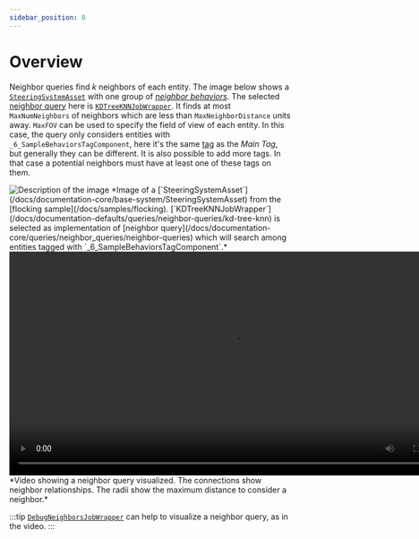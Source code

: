 ```yaml
---
sidebar_position: 0
---
```



# Overview

Neighbor queries find *k* neighbors of each entity. The image below shows a [`SteeringSystemAsset`](/docs/documentation-core/base-system/SteeringSystemAsset) with one group of [*neighbor behaviors*](/docs/documentation-core/behaviors/neighbor-behaviors/intro). The selected [neighbor query](/docs/documentation-core/queries/neighbor_queries/neighbor-queries) here is [`KDTreeKNNJobWrapper`](/docs/documentation-defaults/queries/neighbor-queries/kd-tree-knn). It finds at most `MaxNumNeighbors` of neighbors which are less than `MaxNeighborDistance` units away. `MaxFOV` can be used to specify the field of view of each entity. In this case, the query only considers entities with `_6_SampleBehaviorsTagComponent`, here it's the same [tag](/docs/documentation-core/components/Tags) as the *Main Tag*, but generally they can be different. It is also possible to add more tags. In that case a potential neighbors must have at least one of these tags on them. 

<img src="/img/samples/flocking/Asset.png" alt="Description of the image"/>
*Image of a [`SteeringSystemAsset`](/docs/documentation-core/base-system/SteeringSystemAsset) from the [flocking sample](/docs/samples/flocking). [`KDTreeKNNJobWrapper`](/docs/documentation-defaults/queries/neighbor-queries/kd-tree-knn) is selected as implementation of [neighbor query](/docs/documentation-core/queries/neighbor_queries/neighbor-queries) which will search among entities tagged with `_6_SampleBehaviorsTagComponent`.*

<video controls width="800">
    <source src="/videos/DebugJob.mp4" type="video/mp4" />
    Your browser does not support the video tag.
</video>
*Video showing a neighbor query visualized. The connections show neighbor relationships. The radii show the maximum distance to consider a neighbor.*

:::tip
[`DebugNeighborsJobWrapper`](/docs/documentation-defaults/behaviors/neighbor-behaviors/debug-neigbhors) can help to visualize a neighbor query, as in the video.
:::